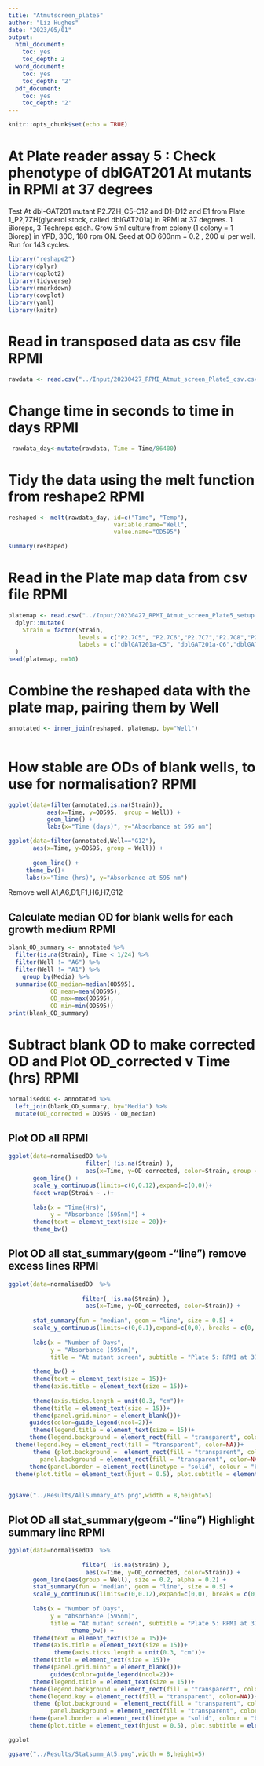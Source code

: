 ```yaml
---
title: "Atmutscreen_plate5"
author: "Liz Hughes"
date: "2023/05/01"
output: 
  html_document:
    toc: yes
    toc_depth: 2
  word_document:
    toc: yes
    toc_depth: '2'
  pdf_document:
    toc: yes
    toc_depth: '2'
---
```


```r
knitr::opts_chunk$set(echo = TRUE)
```


# At Plate reader assay 5 : Check phenotype of dblGAT201 At mutants in RPMI at 37 degrees

Test At dbl-GAT201 mutant P2.7ZH_C5-C12 and D1-D12 and E1 from Plate 1_P2,7ZH(glycerol stock, called dblGAT201a) in RPMI at 37 degrees.
1 Bioreps, 3 Techreps each.
Grow 5ml culture from colony (1 colony = 1 Biorep) in YPD, 30C, 180 rpm ON.
Seed at OD 600nm = 0.2 , 200 ul per well.
Run for 143 cycles.

```r

library("reshape2")
library(dplyr)
library(ggplot2)
library(tidyverse)
library(rmarkdown)
library(cowplot)
library(yaml)
library(knitr)
```



# Read in transposed data as csv file RPMI

```r

rawdata <- read.csv("../Input/20230427_RPMI_Atmut_screen_Plate5_csv.csv")

```

# Change time in seconds to time in days RPMI

```r

 rawdata_day<-mutate(rawdata, Time = Time/86400)

```

# Tidy the data using the melt function from reshape2 RPMI

```r

reshaped <- melt(rawdata_day, id=c("Time", "Temp"), 
                              variable.name="Well",
                              value.name="OD595")

summary(reshaped)
```

# Read in the Plate map data from csv file RPMI

```r

platemap <- read.csv("../Input/20230427_RPMI_Atmut_screen_Plate5_setup.csv") %>%     
  dplyr::mutate(
    Strain = factor(Strain, 
                    levels = c("P2.7C5", "P2.7C6","P2.7C7","P2.7C8","P2.7C9","P2.7C10","P2.7C11","P2.7C12","P2.7D1","P2.7D2", "P2.7D3","P2.7D4","P2.7D5","P2.7D6","P2.7D7","P2.7D8","P2.7D9","P2.7D10","P2.7D11","P2.7D12","P2.7E1"),
                    labels = c("dblGAT201a-C5", "dblGAT201a-C6","dblGAT201a-C7","dblGAT201a-C8","dblGAT201a-C9","dblGAT201a-C10","dblGAT201a-C11","dblGAT201a-C12","dblGAT201a-D1","dblGAT201a-D2", "dblGAT201a-D3","dblGAT201a-D4","dblGAT201a-D5","dblGAT201a-D6","dblGAT201a-D7","dblGAT201a-D8","dblGAT201a-D9","dblGAT201a-D10","dblGAT201a-D11","dblGAT201a-D12","dblGAT201a-E1"))
  )
head(platemap, n=10)


```

# Combine the reshaped data with the plate map, pairing them by Well 

```r

annotated <- inner_join(reshaped, platemap, by="Well")
 
```

# How stable are ODs of blank wells, to use for normalisation? RPMI

```r

ggplot(data=filter(annotated,is.na(Strain)),
           aes(x=Time, y=OD595,  group = Well)) + 
           geom_line() + 
           labs(x="Time (days)", y="Absorbance at 595 nm")
```


```r

ggplot(data=filter(annotated,Well=="G12"), 
       aes(x=Time, y=OD595, group = Well)) + 
 
       geom_line() + 
     theme_bw()+
     labs(x="Time (hrs)", y="Absorbance at 595 nm")

```

Remove well A1,A6,D1,F1,H6,H7,G12

## Calculate median OD for blank wells for each growth medium RPMI


```r

blank_OD_summary <- annotated %>%
  filter(is.na(Strain), Time < 1/24) %>%
  filter(Well != "A6") %>%
  filter(Well != "A1") %>%
    group_by(Media) %>%
  summarise(OD_median=median(OD595),
            OD_mean=mean(OD595),
            OD_max=max(OD595),
            OD_min=min(OD595))
print(blank_OD_summary)
```

# Subtract blank OD to make corrected OD and Plot OD_corrected v Time (hrs) RPMI

```r

normalisedOD <- annotated %>%
  left_join(blank_OD_summary, by="Media") %>%
  mutate(OD_corrected = OD595 - OD_median)

```

## Plot OD all RPMI

```r

ggplot(data=normalisedOD %>%
                      filter( !is.na(Strain) ), 
                      aes(x=Time, y=OD_corrected, color=Strain, group = Well)) + 
       geom_line() + 
       scale_y_continuous(limits=c(0,0.12),expand=c(0,0))+
       facet_wrap(Strain ~ .)+
  
       labs(x = "Time(Hrs)",
            y = "Absorbance (595nm)") +
       theme(text = element_text(size = 20))+
       theme_bw()
```

## Plot OD all stat_summary(geom -"line") remove excess lines RPMI

```r

ggplot(data=normalisedOD  %>%
         
                     filter( !is.na(Strain) ), 
                      aes(x=Time, y=OD_corrected, color=Strain)) + 
       
       stat_summary(fun = "median", geom = "line", size = 0.5) +
       scale_y_continuous(limits=c(0,0.1),expand=c(0,0), breaks = c(0, 0.05, 0.1)) +
  
       labs(x = "Number of Days",
            y = "Absorbance (595nm)",
            title = "At mutant screen", subtitle = "Plate 5: RPMI at 37 degrees") +
           
       theme_bw() +
       theme(text = element_text(size = 15))+
       theme(axis.title = element_text(size = 15))+
       
       theme(axis.ticks.length = unit(0.3, "cm"))+
       theme(title = element_text(size = 15))+
       theme(panel.grid.minor = element_blank())+
      guides(color=guide_legend(ncol=2))+
       theme(legend.title = element_text(size = 15))+
      theme(legend.background = element_rect(fill = "transparent", color=NA))+
  theme(legend.key = element_rect(fill = "transparent", color=NA))+
       theme (plot.background =  element_rect(fill = "transparent", color=NA), 
         panel.background = element_rect(fill = "transparent", color=NA),)+
      theme(panel.border = element_rect(linetype = "solid", colour = "black", size = 2))+
  theme(plot.title = element_text(hjust = 0.5), plot.subtitle = element_text(hjust = 0.5) )
       
```


```r

ggsave("../Results/AllSummary_At5.png",width = 8,height=5)
```


## Plot OD all stat_summary(geom -"line") Highlight summary line RPMI

```r

ggplot(data=normalisedOD  %>%
         
                     filter( !is.na(Strain) ), 
                      aes(x=Time, y=OD_corrected, color=Strain)) + 
       geom_line(aes(group = Well), size = 0.2, alpha = 0.2) + 
       stat_summary(fun = "median", geom = "line", size = 0.5) +
       scale_y_continuous(limits=c(0,0.12),expand=c(0,0), breaks = c(0, 0.05, 0.1)) +
  
       labs(x = "Number of Days",
            y = "Absorbance (595nm)",
            title = "At mutant screen", subtitle = "Plate 5: RPMI at 37 degrees") +
                  theme_bw() +
       theme(text = element_text(size = 15))+
       theme(axis.title = element_text(size = 15))+
             theme(axis.ticks.length = unit(0.3, "cm"))+
       theme(title = element_text(size = 15))+
       theme(panel.grid.minor = element_blank())+
            guides(color=guide_legend(ncol=2))+
       theme(legend.title = element_text(size = 15))+
      theme(legend.background = element_rect(fill = "transparent", color=NA))+
      theme(legend.key = element_rect(fill = "transparent", color=NA))+
       theme (plot.background =  element_rect(fill = "transparent", color=NA), 
            panel.background = element_rect(fill = "transparent", color=NA),)+
      theme(panel.border = element_rect(linetype = "solid", colour = "black", size = 1))+
      theme(plot.title = element_text(hjust = 0.5), plot.subtitle = element_text(hjust = 0.5))

ggplot
```

```r

ggsave("../Results/Statsumm_At5.png",width = 8,height=5)
```








